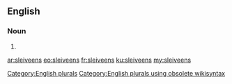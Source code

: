 ==English==

===Noun===
{{head|en}}

# {{plural of|sleiveen}}

[[Category:English plurals]][[Category:English plurals using obsolete wikisyntax]]

[[ar:sleiveens]]
[[eo:sleiveens]]
[[fr:sleiveens]]
[[ku:sleiveens]]
[[my:sleiveens]]